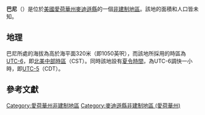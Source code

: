 {{noteTA
|G1=USState
|G2=地名
|G3=Unit
}}
{{Infobox settlement
|official_name            = 巴尼
|native_name = Barney
|settlement_type          = [[非建制地區|非建制地區]]
|image_skyline            = 
|imagesize                = 
|image_map                = 
|mapsize                  = 
|pushpin_map              = USA Iowa
|pushpin_label            = 巴尼
|pushpin_label_position   = top
|pushpin_map_caption      = 巴尼在愛荷華州的位置
|subdivision_type         = [[世界政區索引|國家]]
|subdivision_type1        = [[美国州份|州份]]
|subdivision_type2        = [[愛荷華州行政区划|縣]]
|subdivision_name         = [[美国|美国]]
|subdivision_name1        = [[愛荷華州|愛荷華州]]
|subdivision_name2        = [[麥迪遜縣_(愛荷華州)|麥迪遜縣]]
|elevation_ft             = 1050
|elevation_m              = 320
|area_total_km2           = 
|area_total_sq_mi         = 
|area_land_km2            = 
|area_land_sq_mi          = 
|area_water_km2           = 
|area_water_sq_mi         = 
|population_as_of         = 2010
|population_footnotes     = 
|population_total         = 
|population_metro         = 
|population_density_km2   = auto
|population_density_sq_mi = auto
|timezone                 = [[北美中部时区|北美中部时区]]
|utc_offset               = -6
|coordinates              = {{coord|41|10|00|N|94|00|14|W|display=inline,title}}
| coor_pinpoint           = 
| coordinates_footnotes   = 
|timezone_DST             = CDT
|utc_offset_DST           = -5
|postal_code_type         = [[美國郵區編號|郵區編號]]
|postal_code              = 
|area_code                = {{link-en|电话区号515|Area code 515|515}}
|blank_name = [[地名信息系统|GNIS ID]]
|blank_info = 464556<ref name="GNIS">{{cite gnis|464556|Barney}}</ref>
}}
'''巴尼'''（{{lang-en|Barney}}）是位於[[美國|美國]][[愛荷華州|愛荷華州]][[麥迪遜縣_(愛荷華州)|麥迪遜縣]]的一個[[非建制地區|非建制地區]]。該地的面積和人口皆未知。

== 地理 ==
巴尼所處的海拔為高於海平面320米（即1050英呎），而該地所採用的時區為[[UTC-6|UTC-6]]，即[[北美中部時區|北美中部時區]]（CST）。同時該地設有[[夏令時間|夏令時間]]，為UTC-6調快一小時，即[[UTC-5|UTC-5]]（CDT）。

== 參考文獻 ==
{{reflist}}

{{麥迪遜縣 (愛荷華州)}}

{{DEFAULTSORT:Barney}}
[[Category:愛荷華州非建制地區|Category:愛荷華州非建制地區]]
[[Category:麥迪遜縣非建制地區_(愛荷華州)|Category:麥迪遜縣非建制地區 (愛荷華州)]]

{{Iowa-geo-stub}}